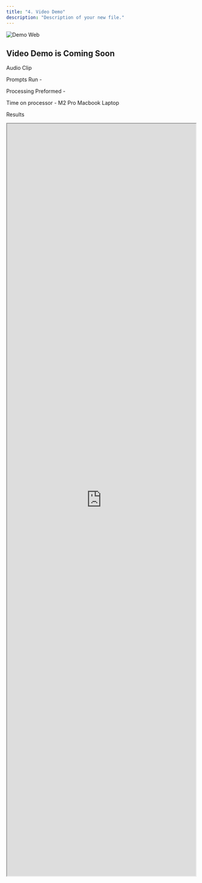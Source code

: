 ```yaml
---
title: "4. Video Demo"
description: "Description of your new file."
---
```


![Demo Web](/images/demo.webp)

## Video Demo is Coming Soon

Audio Clip

Prompts Run -

Processing Preformed -

Time on processor - M2 Pro Macbook Laptop

Results

<iframe width="100%" height="2000" src="https://ainspire.ai/files/test/1.html" />

![Results3 Web](/images/Results3.webp)